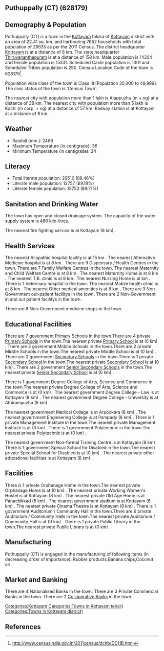 {{Infobox settlement
| name=Puthuppally (CT)
| native_name=
| native_name_lang=
| other_name=
| nickname=
| settlement_type=Town
| image_skyline=
| image_alt=
| image_caption=
| pushpin_map=India Kerala
| pushpin_label_position=right
| pushpin_map_alt=
| pushpin_map_caption=Location in Kerala, India
| latd=
| latm=
| lats=
| latNS=
| longd=
| longm=
| longs=
| longEW=
| coordinates_display=inline,title
| subdivision_type=Country
| subdivision_name={{flag|India}}
| subdivision_type1=[[States and territories of India|State]]
| subdivision_name1=Kerala 
| subdivision_type2=[[List of districts of India|District]]
| subdivision_name2=Kottayam
| subdivision_type3=Tahsil
| subdivision_name3=Kottayam
| website=
| established_title=<!-- Established -->
| established_date=
| founder=
| named_for=
| government_type=
| governing_body=
| unit_pref=Metric
| area_footnotes=
| area_rank=
| area_total_km2=22.41
| elevation_footnotes=
| elevation_m=
| population_total=29635
| population_as_of=2011
| population_rank=
| population_density_km2=1322
| population_demonym=
| population_footnotes=
| demographics_type1=Languages=
| demographics1_title1=Official=
| demographics1_info1=[[Malayalam language|Malayalam]]
| timezone1=[[Indian Standard Time|IST]]
| utc_offset1==+5:30
| postal_code_type=[[Postal Index Number|PIN]]
| postal_code=
| area_code_type=Telephone code
| area_code=
| registration_plate=
| blank1_name_sec1=Nearest city
| blank1_info_sec1=[[Alappuzha (m + og)]]
| blank2_name_sec1=[[Human sex ratio|Sex ratio]]
| blank2_info_sec1=1071
| blank3_name_sec1=Literacy
| blank3_info_sec1=89.46%
| blank1_name_sec2=[[2011 Census of India|2011 census]] code
| blank1_info_sec2=628179
| footnotes=
}}

== Puthuppally (CT) (628179) ==

== Demography & Population ==

Puthuppally (CT) is a town in the [[Kottayam]] taluka of [[Kottayam]] district with an area of 22.41 sq. km. and harbouring 7652 households with total population of 29635 as per the 2011 Census. The district headquarter [[Kottayam]] is at a distance of 8 km. The state headquarter [[Thiruvananthapuram]] is at a distance of 158 km. Male population is 14304 and female population is 15331. Scheduled Caste population is 1301 and Scheduled Tribes population is 250. Census Location Code of the town is 628179<ref>http://www.censusindia.gov.in/2011census/dchb/DCHB.html</ref>.

Population wise class of the town is Class III (Population 20,000 to 49,999).
The civic status of the town is 'Census Town'.

The nearest city with population more than 1 lakh is Alappuzha (m + og) at a distance of 38 km. The nearest city with population more than 5 lakh is Kochi (m corp. + og)  at a distance of 57 km. Railway station is at Kottayam at a distance of 8 km.


== Weather ==  
* Rainfall (mm.): 2469 
* Maximum Temperature (in centigrade): 36
* Minimum Temperature (in centigrade): 24


== Literacy ==  
* Total literate population: 26510 (89.46%)
* Literate male population: 12757 (89.18%)
* Literate female population: 13753 (89.71%)


== Sanitation and Drinking Water ==  
The town has open and closed drainage system.
The capacity of the water supply system is 480 kilo-litres.

The nearest fire fighting service is at Kottayam (8 km) .


== Health Services ==
The nearest Allopathic hospital facility is at 15 km .
The nearest Alternative Medicine hospital is at 8 km .
There are 9 Dispensary / Health Centres in the town.
There are 7 Family Welfare Centres in the town.
The nearest Maternity and Child Welfare Centre is at 8 km .
The nearest Maternity Home is at 8 km .
The nearest T.B. clinic is at 8 km .
The nearest Nursing Home is at  km .
There is 1 Veterinary hospital in the town.
The nearest Mobile health clinic is at 8 km .
The nearest Other medical amenities is at 8 km .
There are 3 Non-Government out-patient facilitys in the town.
There are 2 Non-Government in and out patient facilitys in the town.

There are 8 Non-Government medicine shops in the town.


== Educational Facilities ==
There are 7 government [[Primary School]]s in the town.There are 4 private [[Primary School]]s in the town.The nearest private [[Primary School]] is at  (0 km) .
There are 3 government Middle Schools in the town.There are 2 private Middle Schools in the town.The nearest private Middle School is at  (0 km) .
There are 2 government [[Secondary School]]s in the town.There is 1 private [[Secondary School]] in the town.The nearest private [[Secondary School]] is at  (0 km) .
There are 2 government [[Senior Secondary School]]s in the town.The nearest private [[Senior Secondary School]] is at  (0 km) .
 
 
 
 
 
There is 1 government Degree College of Arts, Science and Commerce in the town.The nearest private Degree College of Arts, Science and Commerce is at  (0 km) .
The nearest government Degree College - Law is at Kottayam (8 km) .
The nearest government Degree College - University is at Athirampuzha  (8 km) .
 
The nearest government Medical College is at Arpookara (8 km) .
The nearest government Engineering College is at Pampady (8 km) .
There is 1 private Management Institute in the town.The nearest private Management Institute is at  (0 km) .
There is 1 government Polytechnic in the town.The nearest private Polytechnic is at  (0 km) .
 
The nearest government Non-formal Training Centre is at Kottayam (8 km) .
There is 1 government Special School for Disabled in the town.The nearest private Special School for Disabled is at  (0 km) .
The nearest private other educational facilities is at Kottayam  (8 km) .


== Facilities ==
There is 1 private Orphanage Home in the town.The nearest private Orphanage Home is at  (0 km) .
The nearest private Working Women's Hostel is at Kottayam (8 km) .
The nearest private Old Age Home is at Panachikkad  (6 km) .
The nearest government stadium is at Kottayam (8 km) .
The nearest private Cinema Theatre is at Kottayam (8 km) .
There is 1 government Auditorium / Community Hall in the town.There are 6 private Auditorium / Community Halls in the town.The nearest private Auditorium / Community Hall is at  (0 km) .
There is 1 private Public Library in the town.The nearest private Public Library is at  (0 km) .


== Manufacturing ==
Puthuppally (CT) is engaged in the manufacturing of following items (in decreasing order of importance): Rubber products,Banana chips,Coconut oil


== Market and Banking ==
There are 4 Nationalised Banks in the town.
There are 3 Private Commercial Banks in the town.
There are 2 [[Co-operative Bank]]s in the town.




[[Categories:Kottayam]]
[[Categories:Towns in Kottayam tehsil)]]
[[Categories:Towns in Kottayam district)]]


== References ==
{{Reflist}}


